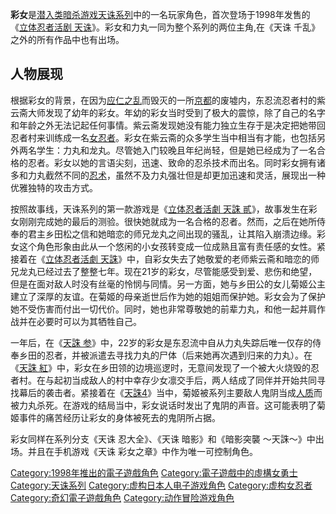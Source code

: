 {{Unreferenced|time=2020-08-26T09:34:56+00:00}}
{{Infobox character
| name        =彩女
| image       = <!-- 檔案不存在 [[File:Ayame_Tenchu.jpg|200px]] -->
| caption     = 《[[天誅_紅|天誅 紅]]》中的彩女
| series      = [[天诛系列|天诛系列]]
| first       = 《'''立体忍者活剧 天诛'''》（1998）
| voice       = [[澤海陽子|澤海陽子]]（《立体忍者活劇 天誅》、《立体忍者活劇 天誅 忍凱旋》、《天誅 参》、《天誅 紅》）<br>乾政子（《立体忍者活劇 天誅 貳》）<br />[[甲斐田裕子|甲斐田裕子]] （《天誅4》）
| motionactor =
| liveactor   =
}}
'''彩女'''是[[隐蔽类游戏|潜入类暗杀游戏]][[天诛系列|天诛系列]]中的一名玩家角色，首次登场于1998年发售的《[[立体忍者活剧_天诛|立体忍者活剧 天诛]]》。彩女和力丸一同为整个系列的两位主角,在《天诛 千乱》之外的所有作品中也有出场。

== 人物展现 ==
根据彩女的背景，在因为[[应仁之乱|应仁之乱]]而毁灭的一所[[京都|京都]]的废墟内，东忍流忍者村的紫云斋大师发现了幼年的彩女。年幼的彩女当时受到了极大的震惊，除了自己的名字和年龄之外无法记起任何事情。紫云斋发现她没有能力独立生存于是决定把她带回忍者村来训练成一名[[女忍者|女忍者]]。彩女在紫云斋的众多学生当中相当有才能，也包括另外两名学生：力丸和龙丸。尽管她入门较晚且年纪尚轻，但是她已经成为了一名合格的忍者。彩女以她的言语尖刻，迅速、致命的忍杀技术而出名。同时彩女拥有诸多和力丸截然不同的[[忍术|忍术]]，虽然不及力丸强壮但是却更加迅速和灵活，展现出一种优雅独特的攻击方式。

按照故事线，天诛系列的第一款游戏是《[[立体忍者活劇_天誅_貳|立体忍者活劇 天誅 貳]]》，故事发生在彩女刚刚完成她的最后的测验。很快她就成为一名合格的忍者。然而，之后在她所侍奉的君主乡田松之信和她暗恋的师兄龙丸之间出现的骚乱，让其陷入崩溃边缘。彩女这个角色形象由此从一个悠闲的小女孩转变成一位成熟且富有责任感的女性。紧接着在《[[立体忍者活劇_天誅|立体忍者活劇 天誅]]》中，自彩女失去了她敬爱的老师紫云斋和暗恋的师兄龙丸已经过去了整整七年。现在21岁的彩女，尽管能感受到爱、悲伤和绝望，但是在面对敌人时没有丝毫的怜悯与同情。另一方面，她与乡田公的女儿菊姬公主建立了深厚的友谊。在菊姬的母亲逝世后作为她的姐姐而保护她。彩女会为了保护她不受伤害而付出一切代价。同时，她也非常尊敬她的前辈力丸，和他一起并肩作战并在必要时可以为其牺牲自己。

一年后，在《[[天誅_参|天誅 参]]》中，22岁的彩女是东忍流中自从力丸失踪后唯一仅存的侍奉乡田的忍者，并被派遣去寻找力丸的尸体（后来她再次遇到归来的力丸）。在《[[天誅_紅|天誅 紅]]》中，彩女在乡田领的边境巡逻时，无意间发现了一个被大火烧毁的忍者村。在与起初当成敌人的村中幸存少女凛交手后，两人结成了同伴并开始共同寻找幕后的袭击者。紧接着在《[[天誅4|天誅4]]》当中，菊姬被系列主要敌人鬼阴当成[[人质|人质]]而被力丸杀死。在游戏的结局当中，彩女说话时发出了鬼阴的声音。这可能表明了菊姬事件的痛苦经历让彩女的身体被死去的鬼阴所占据。

彩女同样在系列分支《天诛 忍大全》、《天诛 暗影》和《暗影突襲 ～天誅～》中出场。并且在手机游戏《天诛 彩女之章》中作为唯一可控制角色。

{{天誅系列}}
{{DEFAULTSORT:Ayame}}
[[Category:1998年推出的電子遊戲角色|Category:1998年推出的電子遊戲角色]]
[[Category:電子遊戲中的虛構女勇士|Category:電子遊戲中的虛構女勇士]]
[[Category:天诛系列|Category:天诛系列]]
[[Category:虚构日本人电子游戏角色|Category:虚构日本人电子游戏角色]]
[[Category:虚构女忍者|Category:虚构女忍者]]
[[Category:奇幻電子遊戲角色|Category:奇幻電子遊戲角色]]
[[Category:动作冒险游戏角色|Category:动作冒险游戏角色]]